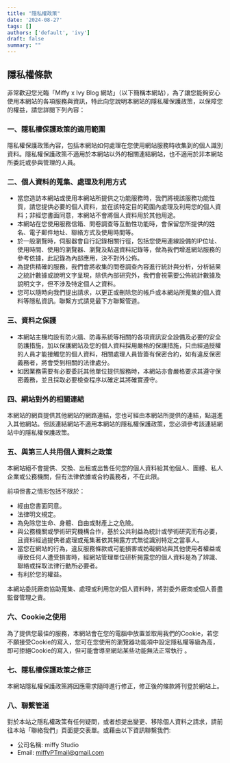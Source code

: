 ```yaml
---
title: "隱私權政策"
date: '2024-08-27'
tags: []
authors: ['default', 'ivy']
draft: false
summary: ""
---
```


## 隱私權條款

非常歡迎您光臨「Miffy x Ivy Blog 網站」（以下簡稱本網站），為了讓您能夠安心使用本網站的各項服務與資訊，特此向您說明本網站的隱私權保護政策，以保障您的權益，請您詳閱下列內容：

### 一、隱私權保護政策的適用範圍

隱私權保護政策內容，包括本網站如何處理在您使用網站服務時收集到的個人識別資料。隱私權保護政策不適用於本網站以外的相關連結網站，也不適用於非本網站所委託或參與管理的人員。

### 二、個人資料的蒐集、處理及利用方式

- 當您造訪本網站或使用本網站所提供之功能服務時，我們將視該服務功能性質，請您提供必要的個人資料，並在該特定目的範圍內處理及利用您的個人資料；非經您書面同意，本網站不會將個人資料用於其他用途。
- 本網站在您使用服務信箱、問卷調查等互動性功能時，會保留您所提供的姓名、電子郵件地址、聯絡方式及使用時間等。
- 於一般瀏覽時，伺服器會自行記錄相關行徑，包括您使用連線設備的IP位址、使用時間、使用的瀏覽器、瀏覽及點選資料記錄等，做為我們增進網站服務的參考依據，此記錄為內部應用，決不對外公佈。
- 為提供精確的服務，我們會將收集的問卷調查內容進行統計與分析，分析結果之統計數據或說明文字呈現，除供內部研究外，我們會視需要公佈統計數據及說明文字，但不涉及特定個人之資料。
- 您可以隨時向我們提出請求，以更正或刪除您的帳戶或本網站所蒐集的個人資料等隱私資訊。聯繫方式請見最下方聯繫管道。

### 三、資料之保護

- 本網站主機均設有防火牆、防毒系統等相關的各項資訊安全設備及必要的安全防護措施，加以保護網站及您的個人資料採用嚴格的保護措施，只由經過授權的人員才能接觸您的個人資料，相關處理人員皆簽有保密合約，如有違反保密義務者，將會受到相關的法律處分。
- 如因業務需要有必要委託其他單位提供服務時，本網站亦會嚴格要求其遵守保密義務，並且採取必要檢查程序以確定其將確實遵守。

### 四、網站對外的相關連結

本網站的網頁提供其他網站的網路連結，您也可經由本網站所提供的連結，點選進入其他網站。但該連結網站不適用本網站的隱私權保護政策，您必須參考該連結網站中的隱私權保護政策。

### 五、與第三人共用個人資料之政策

本網站絕不會提供、交換、出租或出售任何您的個人資料給其他個人、團體、私人企業或公務機關，但有法律依據或合約義務者，不在此限。

前項但書之情形包括不限於：

- 經由您書面同意。
- 法律明文規定。
- 為免除您生命、身體、自由或財產上之危險。
- 與公務機關或學術研究機構合作，基於公共利益為統計或學術研究而有必要，且資料經過提供者處理或蒐集著依其揭露方式無從識別特定之當事人。
- 當您在網站的行為，違反服務條款或可能損害或妨礙網站與其他使用者權益或導致任何人遭受損害時，經網站管理單位研析揭露您的個人資料是為了辨識、聯絡或採取法律行動所必要者。
- 有利於您的權益。

本網站委託廠商協助蒐集、處理或利用您的個人資料時，將對委外廠商或個人善盡監督管理之責。

### 六、Cookie之使用

為了提供您最佳的服務，本網站會在您的電腦中放置並取用我們的Cookie，若您不願接受Cookie的寫入，您可在您使用的瀏覽器功能項中設定隱私權等級為高，即可拒絕Cookie的寫入，但可能會導至網站某些功能無法正常執行 。

### 七、隱私權保護政策之修正

本網站隱私權保護政策將因應需求隨時進行修正，修正後的條款將刊登於網站上。

### 八、聯繫管道

對於本站之隱私權政策有任何疑問，或者想提出變更、移除個人資料之請求，請前往本站「聯絡我們」頁面提交表單。或藉由以下資訊聯繫我們:

- 公司名稱: miffy Studio
- Email: miffyPTmail@gmail.com